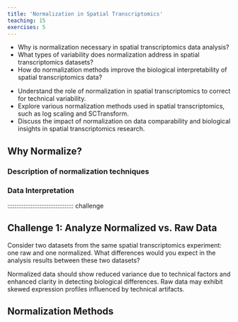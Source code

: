 ```yaml
---
title: 'Normalization in Spatial Transcriptomics'
teaching: 15
exercises: 5
---
```


:::::::::::::::::::::::::::::::::::::: questions 

- Why is normalization necessary in spatial transcriptomics data analysis?
- What types of variability does normalization address in spatial transcriptomics datasets?
- How do normalization methods improve the biological interpretability of spatial transcriptomics data?

::::::::::::::::::::::::::::::::::::::::::::::::

::::::::::::::::::::::::::::::::::::: objectives

- Understand the role of normalization in spatial transcriptomics to correct for technical variability.
- Explore various normalization methods used in spatial transcriptomics, such as log scaling and SCTransform.
- Discuss the impact of normalization on data comparability and biological insights in spatial transcriptomics research.

::::::::::::::::::::::::::::::::::::::::::::::::

## Why Normalize?

### Description of normalization techniques

### Data Interpretation

::::::::::::::::::::::::::::::::::::: challenge 

## Challenge 1: Analyze Normalized vs. Raw Data

Consider two datasets from the same spatial transcriptomics experiment: one raw and one normalized. What differences would you expect in the analysis results between these two datasets?

:::::::::::::::::::::::: solution 

Normalized data should show reduced variance due to technical factors and enhanced clarity in detecting biological differences. Raw data may exhibit skewed expression profiles influenced by technical artifacts.


::::::::::::::::::::::::

## Normalization Methods

::::::::::::::::::::::::::::::::::::: keypoints 

::::::::::::::::::::::::::::::::::::::::::::::::
